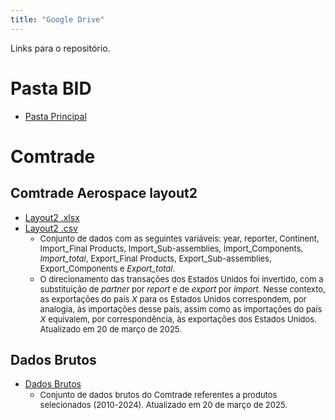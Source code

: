 ```yaml
---
title: "Google Drive"
---
```


Links para o repositório.

# Pasta BID

* <a href="https://drive.google.com/drive/folders/1HuwP5g7SQifTCrrgfhSzAjyBsuhrMyo2?usp=sharing" target="_blank">Pasta Principal</a> 

 <!-- 
* <a href=" " target="_blank"> NOME  </a> 
<font size="2">    
   * </font>
  -->

# Comtrade 
 


## Comtrade Aerospace layout2
<!-- Layout2 -->
* <a href="https://docs.google.com/spreadsheets/d/1PDNpui5_7GojT-a8eY7D2u5kAlg8q9vI/edit?usp=sharing&ouid=115921025860185030171&rtpof=true&sd=true" target="_blank"> Layout2 .xlsx  </a>
* <a href="https://drive.google.com/file/d/13aYF0Tpye0qx7GGnVrkWw_hStZNpDZrR/view?usp=sharing" target="_blank"> Layout2 .csv  </a> 
<font size="2">    
   * Conjunto de dados com as seguintes variáveis: year, reporter, Continent, Import_Final Products, Import_Sub-assemblies, Import_Components, *Import_total*, Export_Final Products, Export_Sub-assemblies, Export_Components e *Export_total*. 
   * O direcionamento das transações dos Estados Unidos foi invertido, com a substituição de *partner* por *report* e de *export* por *import.* Nesse contexto, as exportações do país *X* para os Estados Unidos correspondem, por analogia, às importações desse país, assim como as importações do país *X* equivalem, por correspondência, às exportações dos Estados Unidos. Atualizado em 20 de março de 2025. </font>

   
   
 
## Dados Brutos
  
<!-- Dados Brutos -->  
* <a href="https://docs.google.com/spreadsheets/d/1aCurydB4Wl8QdNZwUFfpxSVk5q8_LJIj/edit?usp=sharing&ouid=115921025860185030171&rtpof=true&sd=true" target="_blank"> Dados Brutos  </a>  
 <font size="2">
  * Conjunto de dados brutos do Comtrade referentes a produtos selecionados (2010-2024). Atualizado em 20 de março de 2025.  </font> 
  








  
 <!-- 
* <a href=" " target="_blank"> NOME  </a> 
<font size="2">    
   * </font>
  -->
  
  